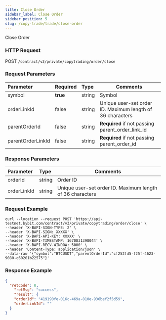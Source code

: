 ```yaml
---
title: Close Order
sidebar_label: Close Order
sidebar_position: 5
slug: /copy-trade/trade/close-order
---
```



Close Order

### HTTP Request
POST `/contract/v3/private/copytrading/order/close`

### Request Parameters
| Parameter | Required | Type | Comments|
|:----- |:-------|:-----|------ |
|symbol |**true** |string |Symbol |
|orderLinkId |false |string |Unique user-set order ID. Maximum length of 36 characters  |
|parentOrderId |false |string |**Required** if not passing parent_order_link_id |
|parentOrderLinkId |false |string |**Required** if not passing parent_order_id|

### Response Parameters
| Parameter | Type | Comments|
|:----- |:-----|----- |
|orderId |string |Order ID |
|orderLinkId |string |Unique user-set order ID. Maximum length of 36 characters |

### Request Example

```http
curl --location --request POST 'https://api-testnet.bybit.com/contract/v3/private/copytrading/order/close' \
--header 'X-BAPI-SIGN-TYPE: 2' \
--header 'X-BAPI-SIGN: XXXXX' \
--header 'X-BAPI-API-KEY: XXXXX' \
--header 'X-BAPI-TIMESTAMP: 1670831398044' \
--header 'X-BAPI-RECV-WINDOW: 5000' \
--header 'Content-Type: application/json' \
--data-raw '{"symbol":"BTCUSDT","parentOrderId":"cf252fd5-f25f-4623-9080-c60201b22575"}'
```

### Response Example

```json
{
  "retCode": 0,
    "retMsg": "success",
    "result": {
    "orderId": "419190fe-016c-469a-810e-936bef2f5d59",
    "orderLinkId": ""
  }
}
```